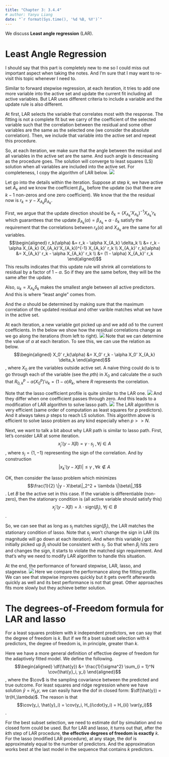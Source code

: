 ```yaml
---
title: "Chapter 3: 3.4.4"
# author: Yanyu Liang
date: "`r format(Sys.time(), '%d %B, %Y')`"
---
```


$$
\newcommand{\epe}{\text{EPE}}
\newcommand{\E}{\text{E}}
\newcommand{\mse}{\text{MSE}}
\newcommand{\tdata}{\mathcal{T}}
\newcommand{\bias}{\text{Bias}}
\newcommand{\var}{\text{Var}}
\newcommand{\cov}{\text{Cov}}
\newcommand{\rss}{\text{RSS}}
\newcommand{\tr}{\text{tr}}
\newcommand{\ridge}{\text{ridge}}
\newcommand{\lasso}{\text{lasso}}
\newcommand{\ls}{\text{ls}}
\newcommand{\tr}{\text{tr}}
\newcommand{\df}{\text{df}}
$$

We discuss **Least angle regression** (LAR).

# Least Angle Regression

I should say that this part is completely new to me so I could miss out important aspect when taking the notes. 
And I'm sure that I may want to re-visit this topic whenever I need to.

Similar to forward stepwise regression, at each iteration, it tries to add one more variable into the active set and update the current fit including all active variables. But LAR uses different criteria to include a variable and the update rule is also different.

At first, LAR selects the variable that correlates most with the response. 
The fitting is not a complete fit but we carry of the coefficient of the selected variable such that the correlation between the residual and some other variables are the same as the selected one (we consider the absolute correlation). 
Then, we include that variable into the active set and repeat this procedure.

So, at each iteration, we make sure that the angle between the residual and all variables in the active set are the same. And such angle is descreasing as the procedure goes.
The solution will converge to least squares (LS) solution when all variables are included into the active set.
For completeness, I copy the algorithm of LAR below.
![](../figures/lar_algo.png)

Let go into the details within the iteration. 
Suppose at step $k$, we have active set $A_k$ and we know the coefficient $\beta_{A_k}$ before the update (so that there are $k - 1$ non-zeros and one zero coefficient).
We know that the the residual now is $r_k = y - X_{A_k} \beta_{A_k}$. 

First, we argue that the update direction should be $\delta_k = (X_{A_k}'X_{A_k})^{-1} X_{A_k}' r_k$ which guaranttees that the update $\beta_{A_k}(\alpha) = \beta_{A_k} + \alpha \cdot \delta_k$ satisfy the requirement that the correlations between $r_k(\alpha)$ and $X_{A_k}$ are the same for all variables. 
$$\begin{aligned}
  r_k(\alpha) &= r_k - \alpha X_{A_k} \delta_k \\
  &= r_k - \alpha X_{A_k} (X_{A_k}'X_{A_k})^{-1} X_{A_k}' r_k \\
  X_{A_k}' r_k(\alpha) &= X_{A_k}' r_k - \alpha X_{A_k}' r_k \\
  &= (1 - \alpha) X_{A_k}' r_k
\end{aligned}$$
This results indicates that this update rule will shrink all correlations to residual by a factor of $1 - \alpha$. So if they are the same before, they will be the same after the update.

Also, $u_k = X_{A_k} \delta_k$ makes the smallest angle between all active predictors. And this is where "least angle" comes from.

And the $\alpha$ should be determined by making sure that the maximum correlation of the updated residual and other varible matches what we have in the active set.

At each iteration, a new variable got picked up and we add $\alpha \delta$ to the current coefficients. In the below we show how the residual correlations change as we go along the iterations (from left to right).
![](../figures/lar_path.png)
Note that we can determine the value of $\alpha$ at each iteration. 
To see this, we can use the relation as below.
$$\begin{aligned}
  X_0' r_k(\alpha) &= X_0' r_k - \alpha X_0' X_{A_k} \delta_k
\end{aligned}$$
, where $X_0$ are the variables outside active set.
A naive thing could do is to go through each of the variable (see the $p$th) in $X_0$ and calculate the $\alpha$ such that $R_{0, k}^p - \alpha (X_0^p)' u_k = (1 - \alpha) R_k$, where $R$ represents the correlation.

Note that the lasso coefficient profile is quite similar to the LAR one.
![](../figures/lar_lasso.png)
And they differ when one coefficient passes through zero.
And this leads to a modification of LAR algorithm to solve lasso path.
![](../figures/lar_lasso_algo.png)
The LAR algorithm is very efficient (same order of computation as least squares for $p$ predictors). And it always takes $p$ steps to reach LS solution. This algorithm above is efficient to solve lasso problem as any kind especially when $p >> N$.

Next, we want to talk a bit about why LAR path is similar to lasso path. 
First, let's consider LAR at some iteration. 
$$x_j' (y - X\beta) = \gamma \cdot s_j~, \forall j \in A$$
, where $s_j = \{1, -1\}$ representing the sign of the correlation. And by construction 
$$|x_k' (y - X\beta)| \le \gamma ~,\forall k \notin A$$ 

OK, then consider the lasso problem which minimizes $$\frac{1}{2} \|y - X\beta\|_2^2 + \lambda \|\beta\|_1$$.
Let $B$ be the active set in this case. If the variable is differentiable (non-zero), then the stationary condition is (all active variable should satisfy this) $$x_j' (y - X\beta) = \lambda \cdot \text{sign}(\beta_j),~\forall j \in B$$.

So, we can see that as long as $s_j$ matches $\text{sign}(\beta_j)$, the LAR matches the stationary condition of lasso.
Note that $s_j$ won't change the sign in LAR (its magnitude will go down at each iteration). 
And when this variable $j$ got initially picked up $\beta_j$ should be consistent with $s_j$.
So that when $\beta_j$ hits zero and changes the sign, it starts to violate the matched sign requirement. And that's why we need to modify LAR algorithm to handle this situation.

At the end, the performance of forward stepwise, LAR, lasso, and stagewise.
![](../figures/lar_compare.png)
Here we compare the performance along the fitting profile. 
We can see that stepwise improves quickly but it gets overfit afterwards quickly as well and its best performance is not that great. 
Other approaches fits more slowly but they achieve better solution.

# The degrees-of-Freedom formula for LAR and lasso

For a least squares problem with $k$ independent predictors, we can say that the degree of freedom is $k$. 
But if we fit a bset subset selection with $k$ predictors, the degree of freedom is, in principle, greater than $k$.

Here we have a more general definition of effective degree of freedom for the adaptively fitted model.
We define the following.
$$\begin{aligned}
  \df(\hat{y}) &= \frac{1}{\sigma^2} \sum_{i = 1}^N \cov(\hat{y}_i, y_i)
\end{aligned}$$
, where the $\cov$ is the sampling covariance between the predicted and true outcome.
For least squares and ridge regression where we have solution $\hat{y} = H_\lambda y$, we can easily have the dof in closed form: $\df(\hat{y}) = \tr(H_\lambda)$.
The reason is that $$\cov(y_i, \hat{y}_i) = \cov(y_i, H_{i\cdot}y_i) = H_{ii} \var(y_i)$$. 

For the best subset selection, we need to estimate dof by simulation and no closed form could be used.
But for LAR and lasso, it turns out that, after the $k$th step of LAR procedure, **the effective degrees of freedom is exactly** $k$.
For the lasso (modified LAR procedure), at any stage, the dof is approximately equal to the number of predictors. And the approximation works best at the last model in the sequence that contains $k$ predictors. 

